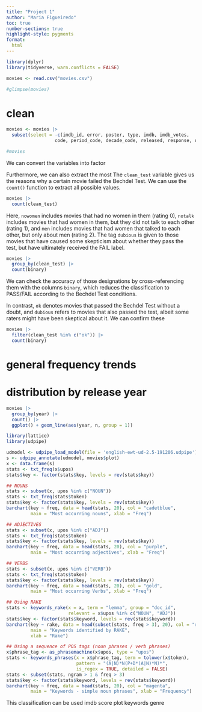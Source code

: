 ```yaml
---
title: "Project 1"
author: "Maria Figueiredo"
toc: true
number-sections: true
highlight-style: pygments
format:
  html
---
```


```r
library(dplyr)
library(tidyverse, warn.conflicts = FALSE)
```

```r
movies <- read.csv("movies.csv")
```

```r
#glimpse(movies)
```

# clean

```r
movies <- movies |>
  subset(select = -c(imdb_id, error, poster, type, imdb, imdb_votes,
                  code, period_code, decade_code, released, response, runtime))
```

```r
#movies
```
We can convert the variables into factor

Furthermore, we can also extract the most 
The `clean_test` variable gives us the reasons why a certain movie failed the Bechdel Test. We can use the `count()` function to extract all possible values.

```r
movies |>
  count(clean_test)
```
Here, `nowomen` includes movies that had no women in them (rating 0), `notalk` includes movies that had women in them, but they did not talk to each other (rating 1), and `men` includes movies that had women that talked to each other, but only about men (rating 2). The tag `dubious` is given to those movies that have caused some skepticism about whether they pass the test, but have ultimately received the FAIL label.

```r
movies |>
  group_by(clean_test) |>
  count(binary)
```


We can check the accuracy of those designations by cross-referencing them with the columns `binary`, which reduces the classification to PASS/FAIL according to the Bechdel Test conditions.



In contrast, `ok` denotes movies that passed the Bechdel Test without a doubt, and `dubious` refers to movies that also passed the test, albeit some raters might have been skeptical about it. We can confirm these 

```r
movies |>
  filter(clean_test %in% c("ok")) |>
  count(binary)
```



# general frequency trends
# distribution by release year

```r
movies |>
  group_by(year) |>
  count() |>
  ggplot() + geom_line(aes(year, n, group = 1))
```

```r
library(lattice)
library(udpipe)
```


```r
udmodel <- udpipe_load_model(file = 'english-ewt-ud-2.5-191206.udpipe')
s <- udpipe_annotate(udmodel, movies$plot)
x <- data.frame(s)
stats <- txt_freq(x$upos)
stats$key <- factor(stats$key, levels = rev(stats$key))
```

```r
## NOUNS
stats <- subset(x, upos %in% c("NOUN")) 
stats <- txt_freq(stats$token)
stats$key <- factor(stats$key, levels = rev(stats$key))
barchart(key ~ freq, data = head(stats, 20), col = "cadetblue", 
         main = "Most occurring nouns", xlab = "Freq")
```
```r
## ADJECTIVES
stats <- subset(x, upos %in% c("ADJ")) 
stats <- txt_freq(stats$token)
stats$key <- factor(stats$key, levels = rev(stats$key))
barchart(key ~ freq, data = head(stats, 20), col = "purple", 
         main = "Most occurring adjectives", xlab = "Freq")
```

```r
## VERBS
stats <- subset(x, upos %in% c("VERB")) 
stats <- txt_freq(stats$token)
stats$key <- factor(stats$key, levels = rev(stats$key))
barchart(key ~ freq, data = head(stats, 20), col = "gold", 
         main = "Most occurring Verbs", xlab = "Freq")
```
```r
## Using RAKE
stats <- keywords_rake(x = x, term = "lemma", group = "doc_id", 
                       relevant = x$upos %in% c("NOUN", "ADJ"))
stats$key <- factor(stats$keyword, levels = rev(stats$keyword))
barchart(key ~ rake, data = head(subset(stats, freq > 3), 20), col = "red", 
         main = "Keywords identified by RAKE", 
         xlab = "Rake")
```

```r
## Using a sequence of POS tags (noun phrases / verb phrases)
x$phrase_tag <- as_phrasemachine(x$upos, type = "upos")
stats <- keywords_phrases(x = x$phrase_tag, term = tolower(x$token), 
                          pattern = "(A|N)*N(P+D*(A|N)*N)*", 
                          is_regex = TRUE, detailed = FALSE)
stats <- subset(stats, ngram > 1 & freq > 3)
stats$key <- factor(stats$keyword, levels = rev(stats$keyword))
barchart(key ~ freq, data = head(stats, 20), col = "magenta", 
         main = "Keywords - simple noun phrases", xlab = "Frequency")
```
This classification can be used 
imdb score
plot keywords
genre